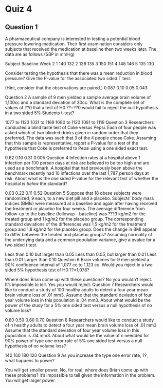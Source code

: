 # Quiz 4

## Question 1

A pharmaceutical company is interested in testing a potential blood pressure lowering medication. Their first examination considers only subjects that received the medication at baseline then two weeks later. The data are as follows (SBP in mmHg)

Subject	Baseline	Week 2
1	140	132
2	138	135
3	150	151
4	148	146
5	135	130

Consider testing the hypothesis that there was a mean reduction in blood pressure? Give the P-value for the associated two sided T test.

(Hint, consider that the observations are paired.)
0.087
0.10
0.05
0.043

Question 2
A sample of 9 men yielded a sample average brain volume of 1,100cc and a standard deviation of 30cc. What is the complete set of values of ??0 that a test of H0:??=??0 would fail to reject the null hypothesis in a two sided 5% Students t-test?

1077 to 1123
1031 to 1169
1080 to 1120
1081 to 1119
Question 3
Researchers conducted a blind taste test of Coke versus Pepsi. Each of four people was asked which of two blinded drinks given in random order that they preferred. The data was such that 3 of the 4 people chose Coke. Assuming that this sample is representative, report a P-value for a test of the hypothesis that Coke is preferred to Pepsi using a one sided exact test.

0.62
0.10
0.31
0.005
Question 4
Infection rates at a hospital above 1 infection per 100 person days at risk are believed to be too high and are used as a benchmark. A hospital that had previously been above the benchmark recently had 10 infections over the last 1,787 person days at risk. About what is the one sided P-value for the relevant test of whether the hospital is *below* the standard?

0.03
0.22
0.11
0.52
Question 5
Suppose that 18 obese subjects were randomized, 9 each, to a new diet pill and a placebo. Subjects' body mass indices (BMIs) were measured at a baseline and again after having received the treatment or placebo for four weeks. The average difference from follow-up to the baseline (followup - baseline) was ???3 kg/m2 for the treated group and 1 kg/m2 for the placebo group. The corresponding standard deviations of the differences was 1.5 kg/m2 for the treatment group and 1.8 kg/m2 for the placebo group. Does the change in BMI appear to differ between the treated and placebo groups? Assuming normality of the underlying data and a common population variance, give a pvalue for a two sided t test.

Less than 0.10 but larger than 0.05
Less than 0.05, but larger than 0.01
Less than 0.01
Larger than 0.10
Question 6
Brain volumes for 9 men yielded a 90% confidence interval of 1,077 cc to 1,123 cc. Would you reject in a two sided 5% hypothesis test of H0:??=1,078?

Where does Brian come up with these questions?
No you wouldn't reject.
It's impossible to tell.
Yes you would reject.
Question 7
Researchers would like to conduct a study of 100 healthy adults to detect a four year mean brain volume loss of .01 mm3. Assume that the standard deviation of four year volume loss in this population is .04 mm3. About what would be the power of the study for a 5% one sided test versus a null hypothesis of no volume loss?

0.80
0.50
0.60
0.70
Question 8
Researchers would like to conduct a study of n healthy adults to detect a four year mean brain volume loss of .01 mm3. Assume that the standard deviation of four year volume loss in this population is .04 mm3. About what would be the value of n needded for 90% power of type one error rate of 5% one sided test versus a null hypothesis of no volume loss?

140
160
180
120
Question 9
As you increase the type one error rate, ??, what happens to power?

You will get smaller power.
No, for real, where does Brian come up with these problems?
It's impossible to tell given the information in the problem.
You will get larger power.